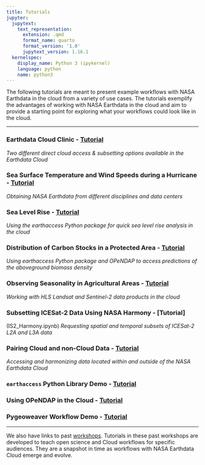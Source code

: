 ```yaml
---
title: Tutorials
jupyter:
  jupytext:
    text_representation:
      extension: .qmd
      format_name: quarto
      format_version: '1.0'
      jupytext_version: 1.16.1
  kernelspec:
    display_name: Python 3 (ipykernel)
    language: python
    name: python3
---
```


The following tutorials are meant to present example workflows with NASA Earthdata in the cloud from a variety of use cases. The tutorials exemplify the advantages of working with NASA Earthdata in the cloud and aim to provide a starting point for exploring what your workflows could look like in the cloud. 

---

### **Earthdata Cloud Clinic** - [Tutorial](../tutorials/Earthdata-cloud-clinic.ipynb)
*Two different direct cloud access & subsetting options available in the Earthdata Cloud*

### **Sea Surface Temperature and Wind Speeds during a Hurricane** - [Tutorial](Hurricanes_Wind_and_Sea_Surface_Temperature.ipynb)
*Obtaining NASA Earthdata from different disciplines and data centers*

### **Sea Level Rise** - [Tutorial](Sea_Level_Rise.ipynb)
*Using the earthaccess Python package for quick sea level rise analysis in the cloud*

### **Distribution of Carbon Stocks in a Protected Area** - [Tutorial](Above_Ground_Biomass_Density.ipynb)
*Using earthaccess Python package and OPeNDAP to access predictions of the aboveground biomass density*

### **Observing Seasonality in Agricultural Areas** - [Tutorial](Observing_Seasonal_Ag_Changes.ipynb)
*Working with HLS Landsat and Sentinel-2 data products in the cloud*

### **Subsetting ICESat-2 Data Using NASA Harmony** - [Tutorial]
(IS2_Harmony.ipynb)
*Requesting spatial and temporal subsets of ICESat-2 L2A and L3A data*

### **Pairing Cloud and non-Cloud Data** - [Tutorial](04_On-Prem_Cloud.ipynb)
*Accessing and harmonizing data located within and outside of the NASA Earthdata Cloud*

### **`earthaccess` Python Library Demo** - [Tutorial](earthaccess-demo.ipynb)

### **Using OPeNDAP in the Cloud** - [Tutorial](Earthdata_Cloud__Data_Access_OPeNDAP_Example.ipynb)

### **Pygeoweaver Workflow Demo** - [Tutorial](fair-workflow-geoweaver-demo.ipynb)

---

We also have links to past [workshops](../workshops/index.qmd). Tutorials in these past workshops are developed to teach open science and Cloud workflows for specific audiences. They are a snapshot in time as workflows with NASA Earthdata Cloud emerge and evolve.
